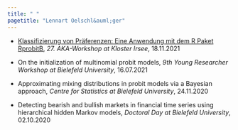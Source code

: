 ```yaml
---
title: " "
pagetitle: "Lennart Oelschl&auml;ger"
---
```


- [Klassifizierung von Pr&auml;ferenzen: Eine Anwendung mit dem R Paket RprobitB](files/slides/aka_18_11_2021.pdf), *27. AKA-Workshop at Kloster Irsee*, 18.11.2021

- On the initialization of multinomial probit models, *9th Young Researcher Workshop at Bielefeld University*, 16.07.2021

- Approximating mixing distributions in probit models via a Bayesian approach, *Centre for Statistics at Bielefeld University*, 24.11.2020

- Detecting bearish and bullish markets in financial time series using hierarchical hidden Markov models, *Doctoral Day at Bielefeld University*, 02.10.2020